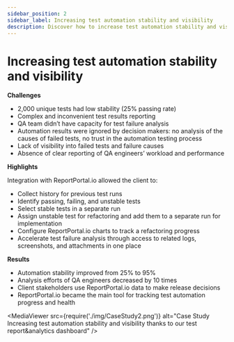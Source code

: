 ```yaml
---
sidebar_position: 2
sidebar_label: Increasing test automation stability and visibility
description: Discover how to increase test automation stability and visibility using ReportPortal's test failure analysis and qa dashboard tools.
---
```


# Increasing test automation stability and visibility

**Challenges**

- 2,000 unique tests had low stability (25% passing rate)
- Complex and inconvenient test results reporting
- QA team didn’t have capacity for test failure analysis
- Automation results were ignored by decision makers: no analysis of the causes of failed tests, no trust in the automation testing process
- Lack of visibility into failed tests and failure causes
- Absence of clear reporting of QA engineers’ workload and performance

**Highlights**

Integration with ReportPortal.io allowed the client to:

- Collect history for previous test runs
- Identify passing, failing, and unstable tests
- Select stable tests in a separate run
- Assign unstable test for refactoring and add them to a separate run for implementation
- Configure ReportPortal.io charts to track a refactoring progress
- Accelerate test failure analysis through access to related logs, screenshots, and attachments in one place

**Results**

- Automation stability improved from 25% to 95%
- Analysis efforts of QA engineers decreased by 10 times
- Client stakeholders use ReportPortal.io data to make release decisions
- ReportPortal.io became the main tool for tracking test automation progress and health

<MediaViewer src={require('./img/CaseStudy2.png')} alt="Case Study Increasing test automation stability and visibility thanks to our test report&analytics dashboard" />
